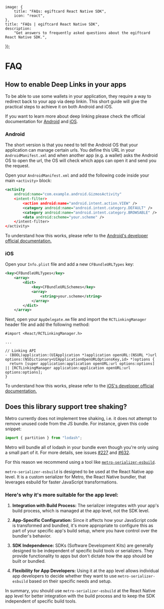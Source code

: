 
	image: {
		title: "FAQs: egiftcard React Native SDK",
		icon: "react",
	},
	title: "FAQs | egiftcard React Native SDK",
	description:
		"Get answers to frequently asked questions about the egiftcard React Native SDK.",
});

# FAQ

## How to enable Deep Links in your apps

To be able to use some wallets in your application, they require a way to redirect back to your app via deep linkin. This short guide will give the practical steps to achieve it on both Android and iOS.

If you want to learn more about deep linking please check the official documentation for [Android](https://developer.android.com/training/app-links/deep-linking) and [iOS](https://developer.apple.com/ios/universal-links/).

### Android

The short version is that you need to tell the Android OS that your application can manage certain urls. You define this URL in your `AndroidManifest.xml` and when another app (e.g. a wallet) asks the Android OS to open the url, the OS will check which apps can open it and send you the request.

Open your `AndroidManifest.xml` and add the following code inside your main `<activity>` block:

```xml
<activity
    android:name="com.example.android.GizmosActivity"
    <intent-filter>
        <action android:name="android.intent.action.VIEW" />
        <category android:name="android.intent.category.DEFAULT" />
        <category android:name="android.intent.category.BROWSABLE" />
        <data android:scheme="your.scheme" />
    </intent-filter>
</activity>
```

To understand how this works, please refer to the [Android's developer official documentation.](https://developer.android.com/training/app-links/deep-linking)

### iOS

Open your `Info.plist` file and add a new `CFBundleURLTypes` key:

```xml
<key>CFBundleURLTypes</key>
	<array>
		<dict>
			<key>CFBundleURLSchemes</key>
			<array>
				<string>your.scheme</string>
			</array>
		</dict>
	</array>
```

Next, open your `AppDelegate.mm` file and import the `RCTLinkingManager` header file and add the following method:

```plaintext
#import <React/RCTLinkingManager.h>

...

// Linking API
- (BOOL)application:(UIApplication *)application openURL:(NSURL *)url options:(NSDictionary<UIApplicationOpenURLOptionsKey,id> *)options {
  return [super application:application openURL:url options:options] || [RCTLinkingManager application:application openURL:url options:options];
}
```

To understand how this works, please refer to the [iOS's developer official documentation.](https://developer.apple.com/ios/universal-links/)

## Does this library support tree shaking?

Metro currently does not implement tree shaking, i.e. it does not attempt to remove unused code from the JS bundle. For instance, given this code snippet:

```js
import { partition } from "lodash";
```

Metro will bundle all of lodash in your bundle even though you're only using a small part of it. For more details, see issues [#227](https://github.com/facebook/metro/issues/227) and [#632](https://github.com/facebook/metro/issues/632).

For this reason we recommend using a tool like [`metro-serializer-esbuild`](https://www.npmjs.com/package/@rnx-kit/metro-serializer-esbuild).

`metro-serializer-esbuild` is designed to be used at the React Native app level. It is a custom serializer for Metro, the React Native bundler, that leverages esbuild for faster JavaScript transformations.

### Here's why it's more suitable for the app level:

1. **Integration with Build Process:** The serializer integrates with your app's build process, which is managed at the app level, not the SDK level.

2. **App-Specific Configuration:** Since it affects how your JavaScript code is transformed and bundled, it's more appropriate to configure this as part of your specific app's build setup, where you have control over the bundler's behavior.

3. **SDK Independence:** SDKs (Software Development Kits) are generally designed to be independent of specific build tools or serializers. They provide functionality to apps but don't dictate how the app should be built or bundled.

4. **Flexibility for App Developers:** Using it at the app level allows individual app developers to decide whether they want to use `metro-serializer-esbuild` based on their specific needs and setup.

In summary, you should use `metro-serializer-esbuild` at the React Native app level for better integration with the build process and to keep the SDK independent of specific build tools.
